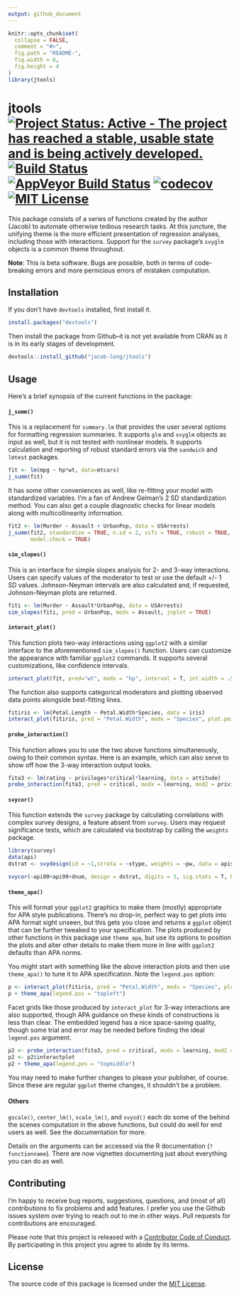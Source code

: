```yaml
---
output: github_document
---
```


<!-- README.md is generated from README.Rmd. Please edit that file -->

```r
knitr::opts_chunk$set(
  collapse = FALSE,
  comment = "#>",
  fig.path = "README-",
  fig.width = 6,
  fig.height = 4
)
library(jtools)
```

# jtools [![Project Status: Active - The project has reached a stable, usable state and is being actively developed.](http://www.repostatus.org/badges/latest/active.svg)](http://www.repostatus.org/#active) [![Build Status](https://travis-ci.org/jacob-long/jtools.svg?branch=master)](https://travis-ci.org/jacob-long/jtools) [![AppVeyor Build Status](https://ci.appveyor.com/api/projects/status/github/jacob-long/JTools?branch=master&svg=true)](https://ci.appveyor.com/project/jacob-long/JTools) [![codecov](https://codecov.io/gh/jacob-long/jtools/branch/master/graph/badge.svg)](https://codecov.io/gh/jacob-long/jtools) [![MIT License](https://img.shields.io/badge/license-MIT-blue.svg?style=flat)](https://opensource.org/licenses/MIT)

This package consists of a series of functions created by the author (Jacob) to 
automate otherwise tedious research tasks. At this juncture, the unifying theme 
is the more efficient presentation of regression analyses, including those with 
interactions. Support for the `survey` package's `svyglm` objects is a common theme
throughout.

**Note**: This is beta software. Bugs are possible, both in terms of code-breaking
errors and more pernicious errors of mistaken computation.

## Installation

If you don't have `devtools` installed, first install it.

```r
install.packages("devtools")
```

Then install the package from Github--it is not yet available from CRAN as it is in its early stages of development.

```r
devtools::install_github("jacob-long/jtools")
```

## Usage

Here's a brief synopsis of the current functions in the package:

#### `j_summ()` 

This is a replacement for `summary.lm` that provides the user several options for formatting regression summaries. It supports `glm` and `svyglm` objects as input as well, but it is not tested with nonlinear models. It supports calculation and reporting of robust standard errors via the `sandwich` and `lmtest` packages.

```r
fit <- lm(mpg ~ hp*wt, data=mtcars)
j_summ(fit)
```


It has some other conveniences as well, like re-fitting your model with standardized
variables. I'm a fan of Andrew Gelman's 2 SD standardization method. You can also
get a couple diagnostic checks for linear models along with multicollinearity
information.

```r
fit2 <- lm(Murder ~ Assault + UrbanPop, data = USArrests)
j_summ(fit2, standardize = TRUE, n.sd = 2, vifs = TRUE, robust = TRUE,
       model.check = TRUE)
```


#### `sim_slopes()`

This is an interface for simple slopes analysis for 2- and 3-way interactions.
Users can specify values of the moderator to test or use the default +/- 1 SD values.
Johnson-Neyman intervals are also calculated and, if requested, Johnson-Neyman
plots are returned.

```r
fiti <- lm(Murder ~ Assault*UrbanPop, data = USArrests)
sim_slopes(fiti, pred = UrbanPop, modx = Assault, jnplot = TRUE)
```


#### `interact_plot()`

This function plots two-way interactions using `ggplot2` with a similar interface to the aforementioned `sim_slopes()` function. Users can customize the appearance with familiar `ggplot2` commands. It supports several customizations, like confidence intervals.

```r
interact_plot(fit, pred="wt", modx = "hp", interval = T, int.width = .95)
```

The function also supports categorical moderators and plotting observed data points alongside best-fitting lines.

```r
fitiris <- lm(Petal.Length ~ Petal.Width*Species, data = iris)
interact_plot(fitiris, pred = "Petal.Width", modx = "Species", plot.points = TRUE)
```

#### `probe_interaction()`

This function allows you to use the two above functions simultaneously, owing to
their common syntax. Here is an example, which can also serve to show off how the
3-way interaction output looks.

```r
fita3 <- lm(rating ~ privileges*critical*learning, data = attitude)
probe_interaction(fita3, pred = critical, modx = learning, mod2 = privileges)
```


#### `svycor()`

This function extends the `survey` package by calculating correlations with complex survey designs, a 
feature absent from `survey`. Users may request significance tests, which are calculated 
via bootstrap by calling the `weights` package.

```r
library(survey)
data(api)
dstrat <- svydesign(id = ~1,strata = ~stype, weights = ~pw, data = apistrat, fpc=~fpc)

svycor(~api00+api99+dnum, design = dstrat, digits = 3, sig.stats = T, bootn = 2000)
```

#### `theme_apa()` 

This will format your `ggplot2` graphics to make them (mostly) appropriate for APA style publications.
There's no drop-in, perfect way to get plots into APA format sight unseen, but this 
gets you close and returns a `ggplot` object that can be further tweaked to your specification.
The plots produced by other functions in this package use `theme_apa`, but use its
options to position the plots and alter other details to make them more in line
with `ggplot2` defaults than APA norms.

You might start with something like the above interaction plots and then use
`theme_apa()` to tune it to APA specification. Note the `legend.pos` option:

```r
p <- interact_plot(fitiris, pred = "Petal.Width", modx = "Species", plot.points = TRUE)
p + theme_apa(legend.pos = "topleft")
```

Facet grids like those produced by `interact_plot` for 3-way interactions are 
also supported, though APA guidance on these kinds of constructions is less 
than clear. The embedded legend has a nice space-saving quality, though some
trial and error may be needed before finding the ideal `legend.pos` argument.

```r
p2 <- probe_interaction(fita3, pred = critical, modx = learning, mod2 = privileges)
p2 <- p2$interactplot
p2 + theme_apa(legend.pos = "topmiddle") 
```

You may need to make further changes to please your publisher, of course. Since
these are regular `ggplot` theme changes, it shouldn't be a problem.

#### Others 

`gscale()`, `center_lm()`, `scale_lm()`, and `svysd()` each do some of the behind
the scenes computation in the above functions, but could do well for end users 
as well. See the documentation for more.

Details on the arguments can be accessed via the R documentation (`?functionname`). 
There are now vignettes documenting just about everything you can do as well.

## Contributing

I'm happy to receive bug reports, suggestions, questions, and (most of all) contributions to fix problems and add features. I prefer you use the Github issues system over trying to reach out to me in other ways. Pull requests for contributions are encouraged.

Please note that this project is released with a [Contributor Code of Conduct](CONDUCT.md). By participating in this project you agree to abide by its terms.

## License

The source code of this package is licensed under the [MIT License](http://opensource.org/licenses/mit-license.php).

